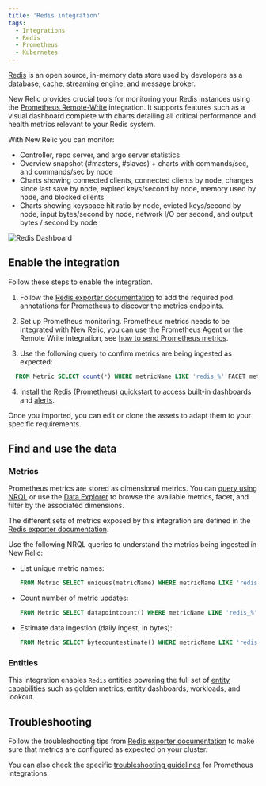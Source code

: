 ```yaml
---
title: 'Redis integration'
tags:
  - Integrations
  - Redis
  - Prometheus
  - Kubernetes
---
```



[Redis](https://redis.io/) is an open source, in-memory data store used by developers as a database, cache, streaming engine, and message broker.

New Relic provides crucial tools for monitoring your Redis instances using the [Prometheus Remote-Write](/docs/infrastructure/prometheus-integrations/install-configure-remote-write/set-your-prometheus-remote-write-integration/) integration. It supports features such as a visual dashboard complete with charts detailing all critical performance and health metrics relevant to your Redis system.

With New Relic you can monitor:

* Controller, repo server, and argo server statistics
* Overview snapshot (#masters, #slaves) + charts with commands/sec, and commands/sec by node
* Charts showing connected clients, connected clients by node, changes since last save by node, expired keys/second by node, memory used by node, and blocked clients
* Charts showing keyspace hit ratio by node, evicted keys/second by node, input bytes/second by node, network I/O per second, and output bytes / second by node

<img
  title="Redis Dashboard"
  alt="Redis Dashboard"
  src={kubernetesRedisDashboard}
/>

## Enable the integration

Follow these steps to enable the integration.

1. Follow the [Redis exporter documentation](https://github.com/prometheus-community/helm-charts/tree/main/charts/prometheus-redis-exporter) to add the required pod annotations for Prometheus to discover the metrics endpoints.

2. Set up Prometheus monitoring. Prometheus metrics needs to be integrated with New Relic, you can use the Prometheus Agent or the Remote Write integration, see [how to send Prometheus metrics](/docs/infrastructure/prometheus-integrations/get-started/send-prometheus-metric-data-new-relic/).

3. Use the following query to confirm metrics are being ingested as expected:

  ```sql
    FROM Metric SELECT count(*) WHERE metricName LIKE 'redis_%' FACET metricName LIMIT MAX
  ```

4. Install the [Redis (Prometheus) quickstart](https://newrelic.com/instant-observability/redis-prometheus) to access built-in dashboards and [alerts](/docs/alerts-applied-intelligence/new-relic-alerts/learn-alerts/introduction-alerts/). 

  Once you imported, you can edit or clone the assets to adapt them to your specific requirements.

## Find and use the data

### Metrics

Prometheus metrics are stored as dimensional metrics. You can [query using NRQL](/docs/telemetry-data-platform/get-data/apis/query-metric-data-type/) or use the [Data Explorer](/docs/query-your-data/explore-query-data/browse-data/introduction-data-explorer/) to browse the available metrics, facet, and filter by the associated dimensions.

The different sets of metrics exposed by this integration are defined in the [Redis exporter documentation](https://github.com/oliver006/redis_exporter/blob/master/README.md#whats-exported).

Use the following NRQL queries to understand the metrics being ingested in New Relic:

* List unique metric names:

  ```sql
  FROM Metric SELECT uniques(metricName) WHERE metricName LIKE 'redis_%' LIMIT MAX
  ```

* Count number of metric updates:

  ```sql
  FROM Metric SELECT datapointcount() WHERE metricName LIKE 'redis_%' FACET metricName
  ```

* Estimate data ingestion (daily ingest, in bytes):

	```sql
  FROM Metric SELECT bytecountestimate() WHERE metricName LIKE 'redis_%' SINCE 1 day ago
  ```

### Entities

This integration enables `Redis` entities powering the full set of [entity capabilities](/docs/new-relic-solutions/new-relic-one/core-concepts/what-entity-new-relic/) such as golden metrics, entity dashboards, workloads, and lookout.

## Troubleshooting

Follow the troubleshooting tips from [Redis exporter documentation](https://github.com/oliver006/redis_exporter) to make sure that metrics are configured as expected on your cluster.

You can also check the specific [troubleshooting guidelines](/docs/infrastructure/prometheus-integrations/troubleshooting/no-data-appears-prometheus-integration) for Prometheus integrations.

